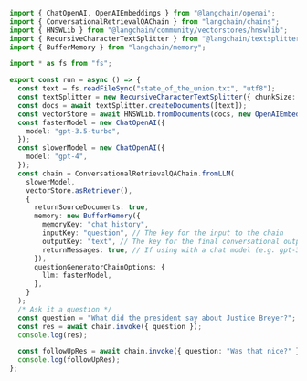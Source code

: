 ```typescript
import { ChatOpenAI, OpenAIEmbeddings } from "@langchain/openai";
import { ConversationalRetrievalQAChain } from "langchain/chains";
import { HNSWLib } from "@langchain/community/vectorstores/hnswlib";
import { RecursiveCharacterTextSplitter } from "@langchain/textsplitters";
import { BufferMemory } from "langchain/memory";

import * as fs from "fs";

export const run = async () => {
  const text = fs.readFileSync("state_of_the_union.txt", "utf8");
  const textSplitter = new RecursiveCharacterTextSplitter({ chunkSize: 1000 });
  const docs = await textSplitter.createDocuments([text]);
  const vectorStore = await HNSWLib.fromDocuments(docs, new OpenAIEmbeddings());
  const fasterModel = new ChatOpenAI({
    model: "gpt-3.5-turbo",
  });
  const slowerModel = new ChatOpenAI({
    model: "gpt-4",
  });
  const chain = ConversationalRetrievalQAChain.fromLLM(
    slowerModel,
    vectorStore.asRetriever(),
    {
      returnSourceDocuments: true,
      memory: new BufferMemory({
        memoryKey: "chat_history",
        inputKey: "question", // The key for the input to the chain
        outputKey: "text", // The key for the final conversational output of the chain
        returnMessages: true, // If using with a chat model (e.g. gpt-3.5 or gpt-4)
      }),
      questionGeneratorChainOptions: {
        llm: fasterModel,
      },
    }
  );
  /* Ask it a question */
  const question = "What did the president say about Justice Breyer?";
  const res = await chain.invoke({ question });
  console.log(res);

  const followUpRes = await chain.invoke({ question: "Was that nice?" });
  console.log(followUpRes);
};
```